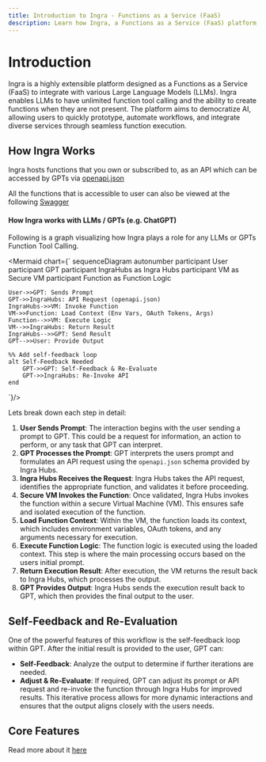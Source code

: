 ```yaml
---
title: Introduction to Ingra - Functions as a Service (FaaS)
description: Learn how Ingra, a Functions as a Service (FaaS) platform, integrates with Large Language Models (LLMs) to enable unlimited function tool calling and seamless automation.
---
```

# Introduction

Ingra is a highly extensible platform designed as a Functions as a Service (FaaS) to integrate with various Large Language Models (LLMs). Ingra enables LLMs to have unlimited function tool calling and the ability to create functions when they are not present. The platform aims to democratize AI, allowing users to quickly prototype, automate workflows, and integrate diverse services through seamless function execution.

## How Ingra Works

Ingra hosts functions that you own or subscribed to, as an API which can be accessed by GPTs via [openapi.json]({CONST.HUBS_OPENAPI_URL})

All the functions that is accessible to user can also be viewed at the following [Swagger]({CONST.HUBS_SWAGGER_URL})


#### How Ingra works with LLMs / GPTs (e.g. ChatGPT)

Following is a graph visualizing how Ingra plays a role for any LLMs or GPTs Function Tool Calling.

<Mermaid chart={`
sequenceDiagram
    autonumber
    participant User
    participant GPT
    participant IngraHubs as Ingra Hubs
    participant VM as Secure VM
    participant Function as Function Logic

    User->>GPT: Sends Prompt
    GPT->>IngraHubs: API Request (openapi.json)
    IngraHubs->>VM: Invoke Function
    VM->>Function: Load Context (Env Vars, OAuth Tokens, Args)
    Function-->>VM: Execute Logic
    VM-->>IngraHubs: Return Result
    IngraHubs-->>GPT: Send Result
    GPT-->>User: Provide Output

    %% Add self-feedback loop
    alt Self-Feedback Needed
        GPT->>GPT: Self-Feedback & Re-Evaluate
        GPT->>IngraHubs: Re-Invoke API
    end
`}/>

Lets break down each step in detail:
1. **User Sends Prompt**: The interaction begins with the user sending a prompt to GPT. This could be a request for information, an action to perform, or any task that GPT can interpret.
2. **GPT Processes the Prompt**: GPT interprets the users prompt and formulates an API request using the `openapi.json` schema provided by Ingra Hubs.
3. **Ingra Hubs Receives the Request**: Ingra Hubs takes the API request, identifies the appropriate function, and validates it before proceeding.
4. **Secure VM Invokes the Function**: Once validated, Ingra Hubs invokes the function within a secure Virtual Machine (VM). This ensures safe and isolated execution of the function.
5. **Load Function Context**: Within the VM, the function loads its context, which includes environment variables, OAuth tokens, and any arguments necessary for execution.
6. **Execute Function Logic**: The function logic is executed using the loaded context. This step is where the main processing occurs based on the users initial prompt.
7. **Return Execution Result**: After execution, the VM returns the result back to Ingra Hubs, which processes the output.
8. **GPT Provides Output**: Ingra Hubs sends the execution result back to GPT, which then provides the final output to the user.
## Self-Feedback and Re-Evaluation
One of the powerful features of this workflow is the self-feedback loop within GPT. After the initial result is provided to the user, GPT can:
- **Self-Feedback**: Analyze the output to determine if further iterations are needed.
- **Adjust & Re-Evaluate**: If required, GPT can adjust its prompt or API request and re-invoke the function through Ingra Hubs for improved results.
This iterative process allows for more dynamic interactions and ensures that the output aligns closely with the users needs.

## Core Features

Read more about it [here](/docs/features/core-features)
